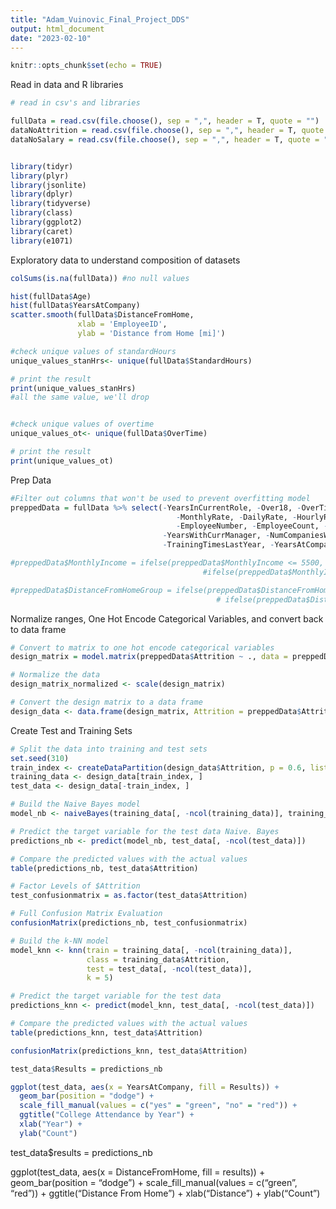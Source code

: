```yaml
---
title: "Adam_Vuinovic_Final_Project_DDS"
output: html_document
date: "2023-02-10"
---
```


```r
knitr::opts_chunk$set(echo = TRUE)
```

Read in data and R libraries
```r
# read in csv's and libraries

fullData = read.csv(file.choose(), sep = ",", header = T, quote = "")
dataNoAttrition = read.csv(file.choose(), sep = ",", header = T, quote = "")
dataNoSalary = read.csv(file.choose(), sep = ",", header = T, quote = "")


library(tidyr)
library(plyr)
library(jsonlite)
library(dplyr)
library(tidyverse)
library(class)
library(ggplot2)
library(caret)
library(e1071)
```

Exploratory data to understand composition of datasets
```r

colSums(is.na(fullData)) #no null values

hist(fullData$Age)
hist(fullData$YearsAtCompany)
scatter.smooth(fullData$DistanceFromHome, 
               xlab = 'EmployeeID',
               ylab = 'Distance from Home [mi]')

#check unique values of standardHours
unique_values_stanHrs<- unique(fullData$StandardHours)

# print the result
print(unique_values_stanHrs)
#all the same value, we'll drop


#check unique values of overtime
unique_values_ot<- unique(fullData$OverTime)

# print the result
print(unique_values_ot)

```

Prep Data
```r

#Filter out columns that won't be used to prevent overfitting model
preppedData = fullData %>% select(-YearsInCurrentRole, -Over18, -OverTime, -StandardHours, 
                                     -MonthlyRate, -DailyRate, -HourlyRate, -EducationField, -ID,
                                     -EmployeeNumber, -EmployeeCount, -TotalWorkingYears, -JobRole,
                                  -YearsWithCurrManager, -NumCompaniesWorked, -Education, -DistanceFromHome, -YearsSinceLastPromotion, 
                                  -TrainingTimesLastYear, -YearsAtCompany)

#preppedData$MonthlyIncome = ifelse(preppedData$MonthlyIncome <= 5500, "Low", 
                                           #ifelse(preppedData$MonthlyIncome <= 13000, "Medium", "High"))

#preppedData$DistanceFromHomeGroup = ifelse(preppedData$DistanceFromHome <= 5, "Near", 
                                              # ifelse(preppedData$DistanceFromHome <= 15, "Medium", "Far"))

```


Normalize ranges, One Hot Encode Categorical Variables, and convert back to data frame
```r
# Convert to matrix to one hot encode categorical variables
design_matrix = model.matrix(preppedData$Attrition ~ ., data = preppedData)

# Normalize the data
design_matrix_normalized <- scale(design_matrix)

# Convert the design matrix to a data frame
design_data <- data.frame(design_matrix, Attrition = preppedData$Attrition)


```


Create Test and Training Sets
```r


# Split the data into training and test sets
set.seed(310)
train_index <- createDataPartition(design_data$Attrition, p = 0.6, list = FALSE)
training_data <- design_data[train_index, ]
test_data <- design_data[-train_index, ]

```


```r
# Build the Naive Bayes model
model_nb <- naiveBayes(training_data[, -ncol(training_data)], training_data$Attrition)
```

```r
# Predict the target variable for the test data Naive. Bayes
predictions_nb <- predict(model_nb, test_data[, -ncol(test_data)])

# Compare the predicted values with the actual values
table(predictions_nb, test_data$Attrition)
```

```r
# Factor Levels of $Attrition
test_confusionmatrix = as.factor(test_data$Attrition)

# Full Confusion Matrix Evaluation
confusionMatrix(predictions_nb, test_confusionmatrix)

```




```r
# Build the k-NN model
model_knn <- knn(train = training_data[, -ncol(training_data)],
                 class = training_data$Attrition,
                 test = test_data[, -ncol(test_data)],
                 k = 5)
```


```r
# Predict the target variable for the test data
predictions_knn <- predict(model_knn, test_data[, -ncol(test_data)])

# Compare the predicted values with the actual values
table(predictions_knn, test_data$Attrition)

confusionMatrix(predictions_knn, test_data$Attrition)

test_data$Results = predictions_nb

ggplot(test_data, aes(x = YearsAtCompany, fill = Results)) + 
  geom_bar(position = "dodge") + 
  scale_fill_manual(values = c("yes" = "green", "no" = "red")) + 
  ggtitle("College Attendance by Year") + 
  xlab("Year") + 
  ylab("Count")
```


test_data$results = predictions_nb

ggplot(test_data, aes(x = DistanceFromHome, fill = results)) + 
  geom_bar(position = "dodge") + 
  scale_fill_manual(values = c("green", "red")) + 
  ggtitle("Distance From Home") + 
  xlab("Distance") + 
  ylab("Count")
  
  